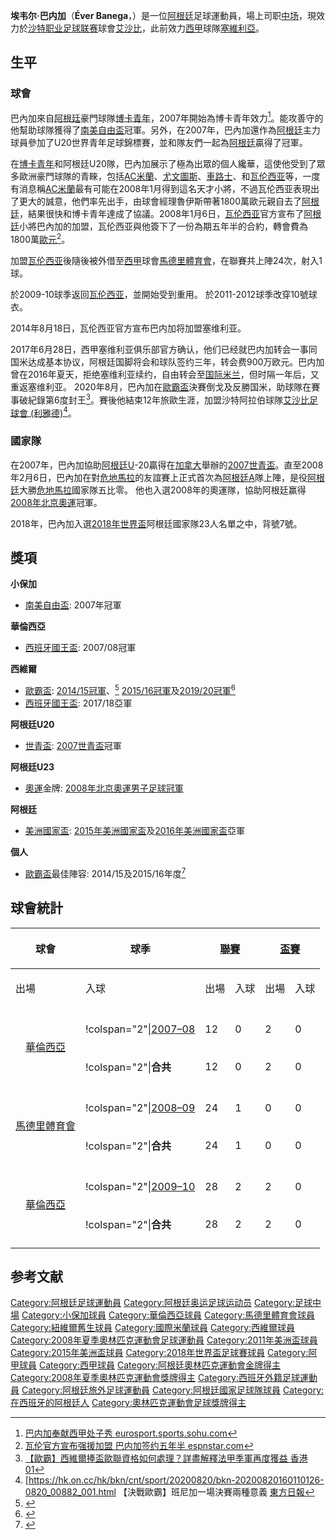 {{noteTA
|G1=uefa
|G2=laliga
|G3=南美球會
|G4=football
|G5=沙特职业足球联赛
|T=zh-hans:埃韦尔·巴内加;zh-hk:艾華·班尼加;zh-tw:埃沃·巴內加;
|1=zh-hans:埃韦尔·巴内加;zh-hk:艾華·班尼加;zh-tw:埃沃·巴內加;
|2=zh-hans:巴内加;zh-hk:班尼加;zh-tw:巴內加;
}}
{{Infobox football biography
| name = 埃韦尔·巴内加<br />''Éver Banega''
| image = FRA-ARG (1) (cropped).jpg
| image_size = 
| fullname = Éver Maximiliano David Banega
| dateofbirth = {{birth date and age|1988|6|29}} 
| cityofbirth = [[羅薩里奧|羅薩里奧]]
| countryofbirth = {{ARG}}
| height = {{height|meters=1.74}}
| weight = {{weight|kg=71}}
| currentclub = [[利雅得艾沙比足球會|艾沙比]]
| clubnumber = 10
| position = [[中場|中場]]
| youthyears1 = | youthclubs1 = Nuevo Horizonte
| youthyears2 = | youthclubs2 = Alianza Sport
| youthyears3 = 2000–2007 | youthclubs3 = [[小保加體育會|小保加]]
| years1 = 2007 | clubs1 = [[小保加體育會|小保加]] | caps1 = 28 | goals1 = 0
| years2 = 2008–2014 | clubs2 = [[巴伦西亚足球俱乐部|巴伦西亚]] | caps2 = 136 | goals2 = 9
| years3 = 2008–2009 | clubs3 = → [[马德里竞技俱乐部|马德里竞技]] | caps3 = 24 | goals3 = 1
| years4 = 2014 | clubs4 = → [[纽韦尔老男孩竞技俱乐部|纽韦尔老男孩]] | caps4 = 14 | goals4 = 1
| years5 = 2014–2016 | clubs5 = [[塞維利亞足球俱樂部|塞維利亞]] | caps5 = 59 | goals5 = 8 
| years6 = 2016–2017 | clubs6 = [[国际米兰足球俱乐部|国际米兰]] | caps6 = 28 | goals6 = 6
| years7 = 2017–2020 | clubs7 = [[塞維利亞足球俱樂部|塞維利亞]] | caps7 = 96 | goals7 = 9
| years8 = 2020– | clubs8 = [[利雅得艾沙比足球會|艾沙比]] | caps8 = 27 | goals8 = 7
| nationalyears1 = 2007 | nationalteam1 = [[Argentina_national_under-20_football_team|阿根廷U20]] | nationalcaps1 = 14 | nationalgoals1 = 0
| nationalyears2 = 2008 | nationalteam2 = [[阿根廷國奧隊|阿根廷國奧隊]] | nationalcaps2 = 6 | nationalgoals2 = 0
| nationalyears3 = 2008– | nationalteam3 = [[阿根廷國家足球隊|阿根廷]] | nationalcaps3 = 65 | nationalgoals3 = 6
| pcupdate = 2021年5月30日
| ntupdate = 2018年6月30日
| medaltemplates = {{MedalCountry|{{ARG}}}}
{{MedalSport|男子[[夏季奥林匹克运动会足球比赛|足球]]}}
{{MedalGold|[[2008年夏季奧林匹克運動會|2008年北京]]|[[2008年夏季奧林匹克運動會男子足球比賽|隊際]]}}
{{MedalCompetition|[[美洲盃足球賽|美洲盃足球賽]]}}
{{Medal|RU|[[2015年美洲盃足球賽|2015年智利]]|[[阿根廷國家足球隊|隊際]]}}
}}

'''埃韦尔·巴内加'''（'''Éver Banega'''，{{bd|1988年|6月29日|catidx=Banega, Ever}}）是一位[[阿根廷|阿根廷]]足球運動員，場上司职[[中场|中场]]，現效力於[[沙特职业足球联赛|沙特职业足球联赛]]球會[[利雅得艾沙比足球會|艾沙比]]，此前效力[[西甲|西甲]]球隊[[塞維利亞足球俱樂部|塞維利亞]]。

== 生平 ==
=== 球會 ===
巴內加來自[[阿根廷|阿根廷]]豪門球隊[[博卡青年|博卡青年]]，2007年開始為博卡青年效力<ref>[http://eurosport.sports.sohu.com/football/la-liga/2007-2008/sport_sto1442754.shtml 巴内加奉献西甲处子秀 eurosport.sports.sohu.com]{{dead link|date=2017年12月 |bot=InternetArchiveBot |fix-attempted=yes }}</ref>。能攻善守的他幫助球隊獲得了[[南美自由盃|南美自由盃]]冠軍。另外，在2007年，巴內加還作為[[阿根廷|阿根廷]]主力球員參加了U20世界青年足球錦標賽，並和隊友們一起為[[阿根廷國家足球隊|阿根廷]]贏得了冠軍。

在[[博卡青年|博卡青年]]和阿根廷U20隊，巴內加展示了極為出眾的個人纔華，這使他受到了眾多歐洲豪門球隊的青睞，包括[[AC米蘭|AC米蘭]]、[[尤文图斯足球俱乐部|尤文圖斯]]、[[車路士|車路士]]、和[[瓦伦西亚足球俱乐部|瓦伦西亚]]等，一度有消息稱[[AC米蘭|AC米蘭]]最有可能在2008年1月得到這名天才小將，不過瓦伦西亚表現出了更大的誠意，他們率先出手，由球會經理魯伊斯帶著1800萬歐元親自去了[[阿根廷|阿根廷]]，結果很快和博卡青年達成了協議。2008年1月6日，[[瓦伦西亚足球俱乐部|瓦伦西亚]]官方宣布了[[阿根廷|阿根廷]]小將巴內加的加盟，瓦伦西亚與他簽下了一份為期五年半的合約，轉會費為1800萬[[歐元|歐元]]<ref>[http://www.espnstar.com.cn/pub/2008/0106/56458.htm 瓦伦官方宣布强援加盟 巴内加签约五年半 espnstar.com]</ref>。

加盟[[瓦伦西亚足球俱乐部|瓦伦西亚]]後隨後被外借至[[西甲|西甲]]球會[[馬德里體育會|馬德里體育會]]，在聯賽共上陣24次，射入1球。

於2009-10球季返回[[瓦伦西亚足球俱乐部|瓦伦西亚]]，並開始受到重用。
於2011-2012球季改穿10號球衣。

2014年8月18日，瓦伦西亚官方宣布巴内加将加盟塞维利亚。

2017年6月28日，西甲塞维利亚俱乐部官方确认，他们已经就巴内加转会一事同国米达成基本协议，阿根廷国脚将会和球队签约三年，转会费900万欧元。巴内加曾在2016年夏天，拒绝塞维利亚续约，自由转会至[[国际米兰|国际米兰]]，但时隔一年后，又重返塞维利亚。
2020年8月，巴內加在[[欧足联欧洲联赛|歐霸盃]]決賽倒戈及反勝国米，助球隊在賽事破紀錄第6度封王<REF>
[https://www.hk01.com/即時體育/514106/歐霸-西維爾捧盃歐聯資格如何處理-詳盡解釋法甲季軍再度獲益 {{Wayback|url=https://www.hk01.com/%E5%8D%B3%E6%99%82%E9%AB%94%E8%82%B2/514106/%E6%AD%90%E9%9C%B8-%E8%A5%BF%E7%B6%AD%E7%88%BE%E6%8D%A7%E7%9B%83%E6%AD%90%E8%81%AF%E8%B3%87%E6%A0%BC%E5%A6%82%E4%BD%95%E8%99%95%E7%90%86-%E8%A9%B3%E7%9B%A1%E8%A7%A3%E9%87%8B%E6%B3%95%E7%94%B2%E5%AD%A3%E8%BB%8D%E5%86%8D%E5%BA%A6%E7%8D%B2%E7%9B%8A |date=20210807110818 }} 【歐霸】西維爾捧盃歐聯資格如何處理？詳盡解釋法甲季軍再度獲益 [[香港01|香港01]]]
</REF>。賽後他結束12年旅歐生涯，加盟沙特阿拉伯球隊[[利雅得艾沙比足球會|艾沙比足球會 (利雅德)]]<REF>[https://hk.on.cc/hk/bkn/cnt/sport/20200820/bkn-20200820160110126-0820_00882_001.html 【決戰歐霸】班尼加一場決賽兩種意義 [[東方日報|東方日報]]</REF>。

=== 國家隊 ===
在2007年，巴內加協助[[阿根廷國家足球隊|阿根廷]]U-20贏得在[[加拿大|加拿大]]舉辦的[[2007年世界青年足球錦標賽|2007世青盃]]。直至2008年2月6日，巴內加在對[[危地馬拉國家足球隊|危地馬拉]]的友誼賽上正式首次為[[阿根廷國家足球隊|阿根廷]]A隊上陣，是役[[阿根廷國家足球隊|阿根廷]]大勝[[危地馬拉|危地馬拉]]國家隊五比零。
他也入選2008年的奧運隊，協助阿根廷赢得[[2008年北京奧運|2008年北京奧運]]冠軍。

2018年，巴內加入選[[2018年世界盃|2018年世界盃]]阿根廷國家隊23人名單之中，背號7號。

== 獎項 ==
'''小保加'''
*[[南美自由盃|南美自由盃]]: 2007年冠軍

'''華倫西亞'''
*[[西班牙國王盃|西班牙國王盃]]: 2007/08冠軍

'''西維爾'''
*[[欧足联欧洲联赛|歐霸盃]]: [[2015年歐霸盃決賽|2014/15冠軍]]、<ref>{{cite news|url=https://www.bbc.com/sport/football/32908634|title=Dnipropetrovsk 2–3 Sevilla|publisher=BBC Sport|date=27 May 2015|accessdate=2020-08-22|archive-date=2020-08-13|archive-url=https://web.archive.org/web/20200813185016/https://www.bbc.com/sport/football/32908634|dead-url=no}}</ref> [[2016年歐霸盃決賽|2015/16冠軍]]及[[2020年歐霸盃決賽|2019/20冠軍]]<ref>{{cite web|url=https://www.bbc.com/sport/football/53815528|title=Sevilla 3–2 Inter Milan|website=BBC Sport|date=21 August 2020|accessdate=21 August 2020|archive-date=2020-08-21|archive-url=https://web.archive.org/web/20200821212233/https://www.bbc.com/sport/football/53815528|dead-url=no}}</ref>
*[[西班牙國王盃|西班牙國王盃]]: 2017/18亞軍

'''阿根廷U20'''
*[[世青盃|世青盃]]: [[2007年國際足協U-20世界盃|2007世青盃]]冠軍

'''阿根廷U23'''
*[[奧運|奧運]]金牌: [[2008年夏季奧林匹克運動會足球比賽|2008年北京奧運男子足球冠軍]]

'''阿根廷'''
*[[美洲國家盃|美洲國家盃]]: [[2015年美洲國家盃|2015年美洲國家盃]]及[[2016年美洲國家盃|2016年美洲國家盃]]亞軍

'''個人'''
*[[欧足联欧洲联赛|歐霸盃]]最佳陣容: 2014/15及2015/16年度<ref>{{cite web|url=http://www.uefa.com/uefaeuropaleague/news/newsid=2366628.html|title=UEFA Europa League Squad of the Season|publisher=UEFA|date=20 May 2016|accessdate=20 May 2016|archive-date=2020-08-27|archive-url=https://web.archive.org/web/20200827210103/https://www.uefa.com/uefaeuropaleague/news/022d-0e946a347208-55be5902368b-1000--uefa-europa-league-squad-of-the-season/?referrer=%2Fuefaeuropaleague%2Fnews%2Fnewsid%3D2366628|dead-url=no}}</ref>

== 球會統計 ==
{| class="wikitable" style="text-align: center;"
|-
!rowspan="2"|球會
!rowspan="2"|球季
!colspan="2"|[[La_Liga|聯賽]]
!colspan="2"|[[西班牙國王盃|盃賽]]
!colspan="2"|[[UEFA|歐洲賽]]
!colspan="2"|合共
|-
!出場
!入球
!出場
!入球
!出場
!入球
!出場
!入球
|-
|rowspan="3" align=center valign=center|[[華倫西亞足球會|華倫西亞]]
|-
|!colspan="2"|[[2007–08賽季西班牙足球甲級聯賽|2007–08]]
|12||0||2||0||0||0||14||0
|-
|!colspan="2"|'''合共'''
|12||0||2||0||0||0||14||0
|-
|rowspan="3" align=center valign=center|[[馬德里體育會|馬德里體育會]]
|-
|!colspan="2"|[[2008年至2009年西班牙足球甲級聯賽|2008–09]]
|24||1||0||0||3||0||27||1
|-
|!colspan="2"|'''合共'''
|24||1||0||0||3||0||27||1
|-
|rowspan="3" align=center valign=center|[[華倫西亞足球會|華倫西亞]]
|-
|!colspan="2"|[[2009–10賽季西班牙足球甲級聯賽|2009–10]]
|28||2||2||0||7||0||37||2
|-
|!colspan="2"|'''合共'''
|28||2||2||0||7||0||37||2
|-
|}

== 参考文献 ==
{{Reflist}}

{{Navboxes colour
| title = 阿根廷隊參賽名單
| bg = #75AADB
| fg = #FFF
| bordercolor =
| list1 =
{{2008年奥运会男子足球阿根廷参赛名单}}
{{2011年美洲國家盃足球賽阿根廷參賽名單}}
{{2015年美洲國家盃足球賽阿根廷參賽名單}}
{{2016年美洲盃足球賽阿根廷參賽名單}}
{{2018年世界盃足球賽阿根廷參賽名單}}
}}

{{DEFAULTSORT:Banega, Ever}}
[[Category:阿根廷足球運動員|Category:阿根廷足球運動員]]
[[Category:阿根廷奥运足球运动员|Category:阿根廷奥运足球运动员]]
[[Category:足球中場|Category:足球中場]]
[[Category:小保加球員|Category:小保加球員]]
[[Category:華倫西亞球員|Category:華倫西亞球員]]
[[Category:馬德里體育會球員|Category:馬德里體育會球員]]
[[Category:紐維爾舊生球員|Category:紐維爾舊生球員]]
[[Category:國際米蘭球員|Category:國際米蘭球員]]
[[Category:西維爾球員|Category:西維爾球員]]
[[Category:2008年夏季奧林匹克運動會足球運動員|Category:2008年夏季奧林匹克運動會足球運動員]]
[[Category:2011年美洲盃球員|Category:2011年美洲盃球員]]
[[Category:2015年美洲盃球員|Category:2015年美洲盃球員]]
[[Category:2018年世界盃足球賽球員|Category:2018年世界盃足球賽球員]]
[[Category:阿甲球員|Category:阿甲球員]]
[[Category:西甲球員|Category:西甲球員]]
[[Category:阿根廷奧林匹克運動會金牌得主|Category:阿根廷奧林匹克運動會金牌得主]]
[[Category:2008年夏季奧林匹克運動會獎牌得主|Category:2008年夏季奧林匹克運動會獎牌得主]]
[[Category:西班牙外籍足球運動員|Category:西班牙外籍足球運動員]]
[[Category:阿根廷旅外足球運動員|Category:阿根廷旅外足球運動員]]
[[Category:阿根廷國家足球隊球員|Category:阿根廷國家足球隊球員]]
[[Category:在西班牙的阿根廷人|Category:在西班牙的阿根廷人]]
[[Category:奧林匹克運動會足球獎牌得主|Category:奧林匹克運動會足球獎牌得主]]